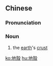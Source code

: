 ==Chinese==
{{zh-forms|s=地壳}}

===Pronunciation===
{{zh-pron
|m=dìqiào
|c=dei6 hok3
|mn=tē-khak/tōe-khak
|cat=n
}}

===Noun===
{{zh-noun}}

# the [[earth]]'s [[crust]]

[[ko:地殼]]
[[hu:地殼]]